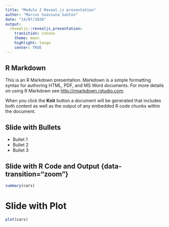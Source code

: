 ```yaml
---
title: "Module 2 Reveal.js presentation"
author: "Marcus Suassuna Santos"
date: "14/07/2020"
output:
  revealjs::revealjs_presentation:
    transition: convex
    theme: moon
    highlight: tango
    center: TRUE
---
```


## R Markdown

This is an R Markdown presentation. Markdown is a simple formatting syntax for authoring HTML, PDF, and MS Word documents. For more details on using R Markdown see <http://rmarkdown.rstudio.com>.

When you click the **Knit** button a document will be generated that includes both content as well as the output of any embedded R code chunks within the document.

## Slide with Bullets {data-transition="zoom"}

- Bullet 1
- Bullet 2
- Bullet 3

## Slide with R Code and Output {data-transition="zoom"} {data-background=#ff0000}

```r
summary(cars)
```

# Slide with Plot

```r
plot(cars)
```

